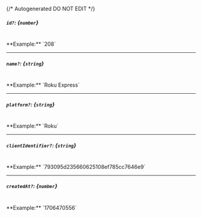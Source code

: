 {/* Autogenerated DO NOT EDIT  */}
##### `id?`: *{`number`}*
<br/>
**Example:** `208`

---
##### `name?`: *{`string`}*
<br/>
**Example:** `Roku Express`

---
##### `platform?`: *{`string`}*
<br/>
**Example:** `Roku`

---
##### `clientIdentifier?`: *{`string`}*
<br/>
**Example:** `793095d235660625108ef785cc7646e9`

---
##### `createdAt?`: *{`number`}*
<br/>
**Example:** `1706470556`


